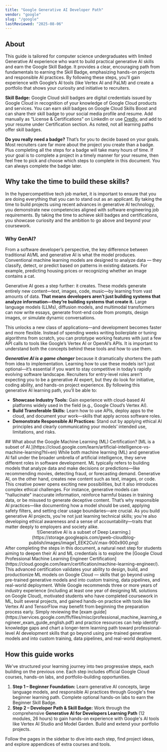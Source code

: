 ```yaml
---
title: "Google Generative AI Developer Path"
vendor: "google"
slug: "/google"
lastReviewed: "2025-08-06"
---
```



<NavigationLayout vendor="google" pageKey="index">

## About
This guide is tailored for computer science undergraduates with limited Generative AI experience who want to build practical generative AI skills and earn the Google Skill Badge. It provides a clear, encouraging path from fundamentals to earning the Skill Badge, emphasizing hands-on projects and responsible AI practices. By following these steps, you'll gain experience with Google’s AI tools (like Vertex AI and PaLM) and create a portfolio that shows your curiosity and initiative to recruiters.  

**Skill Badge:** Google Cloud skill badges are digital credentials issued by Google Cloud in recognition of your knowledge of Google Cloud products and services. You can earn skill badges on Google Cloud Skills Boost and can share their skill badge to your social media profile and resume. Add manually as “License & Certifications” on LinkedIn or use [Credly](https://www.youtube.com/watch?v=ZFAuWCEOxbw&t=392s), and add to your resume under Certification section. As noted, not all learning paths offer skill badges. 

**Do you really need a badge?** That’s for you to decide based on your goals. Most recruiters care far more about the project you create than a badge. Plus completing all the steps for a badge will take many hours of time. If your goal is to complete a project in a timely manner for your resume, then feel free to pick and choose which steps to complete in this document. You can always complete the badge later. 

## Why take the time to build these skills?
In the hypercompetitive tech job market, it is important to ensure that you are doing everything that you can to stand out as an applicant. By taking the time to build projects using recent advances in generative AI technology, you demonstrate new competencies aligned with software engineering job requirements. By taking the time to achieve skill badges and certifications, you showcase curiosity and the ambition to go above and beyond your coursework. 
### Why GenAI?
From a software developer’s perspective, the key difference between traditional AI/ML and generative AI is what the model produces. Conventional machine learning models are designed to analyze data — they classify, detect, or predict based on patterns in existing datasets. For example, predicting housing prices or recognizing whether an image contains a cat. 

Generative AI goes a step further: it creates. These models generate entirely new content—text, images, code, music—by learning from vast amounts of data. **That means developers aren’t just building systems that analyze information—they’re building systems that create it.** Large language models (LLMs), diffusion models, and multimodal transformers can now write essays, generate front-end code from prompts, design images, or simulate dynamic conversations. 

This unlocks a new class of applications—and development becomes faster and more flexible. Instead of spending weeks writing boilerplate or tuning algorithms from scratch, you can prototype working features with just a few API calls to tools like Google’s Vertex AI or OpenAI’s APIs. It is important to understand both the concepts behind these tools and how to use them. 

___Generative AI is a game changer___ because it dramatically shortens the path from idea to implementation. Learning how to use these models isn't just optional—it’s essential if you want to stay competitive in today’s rapidly evolving software landscape. Recruiters for entry-level roles aren’t expecting you to be a generative AI expert, but they do look for initiative, coding ability, and hands-on project experience. By following this generative AI learning path, you’ll be able to: 
* **Showcase Industry Tools:** Gain experience with cloud-based AI platforms widely used in the field (e.g., Google Cloud’s Vertex AI). 
* **Build Transferable Skills:** Learn how to use APIs, deploy apps to the cloud, and document your work—skills that apply across software roles. 
* **Demonstrate Responsible AI Practices:** Stand out by applying ethical AI principles and clearly communicating your models’ intended use, limitations, and risks. 

<div id="ai-not-ml"></div>
## What about the Google Machine Learning (ML) Certification?
[ML is a subset of AI.](https://cloud.google.com/learn/artificial-intelligence-vs-machine-learning?hl=en) While both machine learning (ML) and generative AI fall under the broader umbrella of artificial intelligence, they serve different roles in software development. ML typically refers to building models that analyze data and make decisions or predictions—like recommending movies, detecting fraud, or forecasting demand. Generative AI, on the other hand, creates new content such as text, images, or code. This creative power opens exciting new possibilities, but it also introduces complex ethical challenges. For instance, generative models can "hallucinate" inaccurate information, reinforce harmful biases in training data, or be misused to generate deceptive content. That’s why responsible AI practices—like documenting how a model should be used, applying safety filters, and setting clear usage boundaries—are crucial. As you build generative AI projects, you're not just learning technical skills; you're also developing ethical awareness and a sense of accountability—traits that matter deeply to employers and society alike. 
<div align="center">
![Generative AI is a subset of Deep Learning.](https://storage.googleapis.com/gweb-cloudblog-publish/images/image1_EEK2CuV.max-900x900.png)
</div>
After completing the steps in this document, a natural next step for students aiming to deepen their AI and ML credentials is to explore the [Google Cloud Professional Machine Learning Engineer Certification](https://cloud.google.com/learn/certification/machine-learning-engineer/). This advanced certification validates your ability to design, build, and productionize ML models on Google Cloud — skills that go beyond using pre-trained generative models and into custom training, data pipelines, and real-world deployment. While Google recommends three or more years of industry experience (including at least one year of designing ML solutions on Google Cloud), motivated students who have completed coursework in ML, built several projects, and gained hands-on practice with tools like Vertex AI and TensorFlow may benefit from beginning the preparation process early. Simply reviewing the [exam guide](https://services.google.com/fh/files/misc/professional_machine_learning_engineer_exam_guide_english.pdf) and practice resources can help identify knowledge gaps and chart a longer-term learning path toward professional-level AI development skills that go beyond using pre-trained generative models and into custom training, data pipelines, and real-world deployment.

## How this guide works
We've structured your learning journey into two progressive steps, each building on the previous one. Each step includes official Google Cloud courses, hands-on labs, and portfolio-building opportunities.

1. **Step 1 – Beginner Foundation:** Learn generative AI concepts, large language models, and responsible AI practices through Google's free beginner learning path. Complete optional hands-on labs to earn the Beginner Skill Badge.
2. **Step 2 – Developer Path & Skill Badge:** Work through the comprehensive **Generative AI for Developers Learning Path** (12 modules, 26 hours) to gain hands-on experience with Google's AI tools like Vertex AI Studio and Model Garden. Build and extend your portfolio projects.

Follow the pages in the sidebar to dive into each step, find project ideas, and explore appendices of extra courses and tools.

</NavigationLayout>